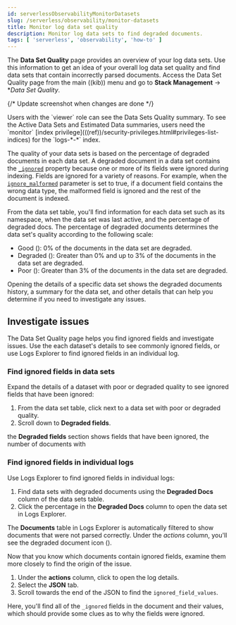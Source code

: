 ```yaml
---
id: serverlessObservabilityMonitorDatasets
slug: /serverless/observability/monitor-datasets
title: Monitor log data set quality
description: Monitor log data sets to find degraded documents.
tags: [ 'serverless', 'observability', 'how-to' ]
---
```


<p><DocBadge template="technical preview" /></p>
<p><DocBadge template="beta" /></p>

The **Data Set Quality** page provides an overview of your log data sets.
Use this information to get an idea of your overall log data set quality and find data sets that contain incorrectly parsed documents.
Access the Data Set Quality page from the main ((kib)) menu and go to **Stack Management** → **Data Set Quality*.

{/* Update screenshot when changes are done <DocImage size="2" url="../images/logs-dataset-overview.png" alt="Screen capture of the data set overview" /> */}

<DocCallOut title="Requirements">
  Users with the `viewer` role can see the Data Sets Quality summary. To see the Active Data Sets and Estimated Data summaries, users need the `monitor` [index privilege](((ref))/security-privileges.html#privileges-list-indices) for the `logs-*-*` index.
</DocCallOut>

The quality of your data sets is based on the percentage of degraded documents in each data set.
A degraded document in a data set contains the [`_ignored`](((ref))/mapping-ignored-field.html) property because one or more of its fields were ignored during indexing.
Fields are ignored for a variety of reasons.
For example, when the [`ignore_malformed`](((ref))/mapping-ignored-field.html.html) parameter is set to true, if a document field contains the wrong data type, the malformed field is ignored and the rest of the document is indexed.

From the data set table, you'll find information for each data set such as its namespace, when the data set was last active, and the percentage of degraded docs.
The percentage of degraded documents determines the data set's quality according to the following scale:

* Good (<DocImage flatImage alt="Good icon" url="../images/green-dot-icon.png" />): 0% of the documents in the data set are degraded.
* Degraded (<DocImage flatImage alt="Degraded icon" url="../images/yellow-dot-icon.png" />): Greater than 0% and up to 3% of the documents in the data set are degraded.
* Poor (<DocImage flatImage alt="Poor icon" url="../images/red-dot-icon.png" />): Greater than 3% of the documents in the data set are degraded.

Opening the details of a specific data set shows the degraded documents history, a summary for the data set, and other details that can help you determine if you need to investigate any issues.

## Investigate issues
The Data Set Quality page helps you find ignored fields and investigate issues.
Use the each dataset's details to see commonly ignored fields, or use Logs Explorer to find ignored fields in an individual log.

### Find ignored fields in data sets
Expand the details of a dataset with poor or degraded quality to see ignored fields that have been ignored:

1. From the data set table, click <DocIcon type="expand" title="expand icon" /> next to a data set with poor or degraded quality.
1. Scroll down to **Degraded fields**.

the **Degraded fields** section shows fields that have been ignored, the number of documents with

### Find ignored fields in individual logs
Use Logs Explorer to find ignored fields in individual logs:

1. Find data sets with degraded documents using the **Degraded Docs** column of the data sets table.
1. Click the percentage in the **Degraded Docs** column to open the data set in Logs Explorer.

The **Documents** table in Logs Explorer is automatically filtered to show documents that were not parsed correctly.
Under the *actions* column, you'll see the degraded document icon (<DocIcon type="indexClose" title="degraded document icon" />).

Now that you know which documents contain ignored fields, examine them more closely to find the origin of the issue.

1. Under the **actions** column, click <DocIcon type="expand" title="expand icon" /> to open the log details.
1. Select the **JSON** tab.
1. Scroll towards the end of the JSON to find the `ignored_field_values`.

Here, you'll find all of the `_ignored` fields in the document and their values, which should provide some clues as to why the fields were ignored.